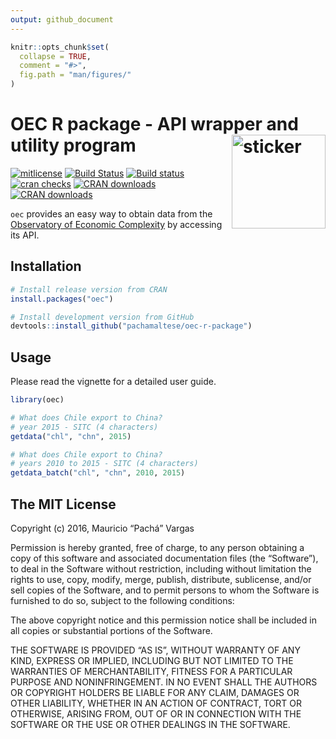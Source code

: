 ```yaml
---
output: github_document
---
```


<!-- README.md is generated from README.Rmd. Please edit that file -->

```r
knitr::opts_chunk$set(
  collapse = TRUE,
  comment = "#>",
  fig.path = "man/figures/"
)
```

# OEC R package - API wrapper and utility program <img src="http://pacha.hk/oec-r-package/observatory.svg" width=150 align="right" alt="sticker"/>

[![mitlicense](https://img.shields.io/badge/License-MIT-green.svg)](https://opensource.org/licenses/MIT)
[![Build Status](https://travis-ci.org/pachamaltese/oec-r-package.svg?branch=master)](https://travis-ci.org/pachamaltese/oec-r-package)
[![Build status](https://ci.appveyor.com/api/projects/status/5xvlffxy8ro4wc34?svg=true)](https://ci.appveyor.com/project/pachamaltese/oec)
[![cran checks](https://cranchecks.info/badges/summary/oec)](https://cran.r-project.org/web/checks/check_results_oec.html)
[![CRAN downloads](http://cranlogs.r-pkg.org/badges/oec)](http://cran.rstudio.com/web/packages/oec/index.html)
[![CRAN downloads](http://cranlogs.r-pkg.org/badges/grand-total/oec)](http://cran.rstudio.com/web/packages/oec/index.html)

`oec` provides an easy way to obtain data from the [Observatory of Economic Complexity](http://atlas.media.mit.edu/en/) by accessing its API.

## Installation

```r
# Install release version from CRAN
install.packages("oec")

# Install development version from GitHub
devtools::install_github("pachamaltese/oec-r-package")
```

## Usage

Please read the vignette for a detailed user guide.

```r
library(oec)

# What does Chile export to China?  
# year 2015 - SITC (4 characters)
getdata("chl", "chn", 2015)

# What does Chile export to China?  
# years 2010 to 2015 - SITC (4 characters)
getdata_batch("chl", "chn", 2010, 2015)
```

## The MIT License

Copyright (c) 2016, Mauricio "Pachá" Vargas

Permission is hereby granted, free of charge, to any person obtaining
a copy of this software and associated documentation files (the
"Software"), to deal in the Software without restriction, including
without limitation the rights to use, copy, modify, merge, publish,
distribute, sublicense, and/or sell copies of the Software, and to
permit persons to whom the Software is furnished to do so, subject to
the following conditions:

The above copyright notice and this permission notice shall be
included in all copies or substantial portions of the Software.

THE SOFTWARE IS PROVIDED "AS IS", WITHOUT WARRANTY OF ANY KIND,
EXPRESS OR IMPLIED, INCLUDING BUT NOT LIMITED TO THE WARRANTIES OF
MERCHANTABILITY, FITNESS FOR A PARTICULAR PURPOSE AND
NONINFRINGEMENT. IN NO EVENT SHALL THE AUTHORS OR COPYRIGHT HOLDERS BE
LIABLE FOR ANY CLAIM, DAMAGES OR OTHER LIABILITY, WHETHER IN AN ACTION
OF CONTRACT, TORT OR OTHERWISE, ARISING FROM, OUT OF OR IN CONNECTION
WITH THE SOFTWARE OR THE USE OR OTHER DEALINGS IN THE SOFTWARE.

